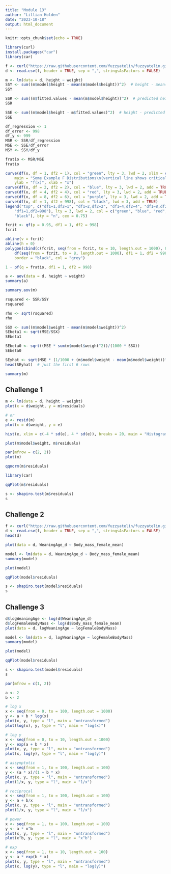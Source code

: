 ```yaml
---
title: "Module 13"
author: "Lillian Holden"
date: "2023-10-18"
output: html_document
---
```


```r
knitr::opts_chunk$set(echo = TRUE)
```

```r
library(curl)
install.packages("car")
library(car)
```

```r
f <- curl("https://raw.githubusercontent.com/fuzzyatelin/fuzzyatelin.github.io/master/AN588_Fall23/zombies.csv")
d <- read.csv(f, header = TRUE, sep = ",", stringsAsFactors = FALSE)
```

```r
m <- lm(data = d, height ~ weight)
SSY <- sum((m$model$height - mean(m$model$height))^2)  # height - mean(height)
SSY
```

```r
SSR <- sum((m$fitted.values - mean(m$model$height))^2)  # predicted height - mean height
SSR
```

```r
SSE <- sum((m$model$height - m$fitted.values)^2)  # height - predicted height
SSE
```

```r
df_regression <- 1
df_error <- 998
df_y <- 999
MSR <- SSR/df_regression
MSE <- SSE/df_error
MSY <- SSY/df_y
```

```r
fratio <- MSR/MSE
fratio
```

```r
curve(df(x, df = 1, df2 = 1), col = "green", lty = 3, lwd = 2, xlim = c(0, 10),
    main = "Some Example F Distributions\n(vertical line shows critical value for df1=1,df2=998)",
    ylab = "f(x)", xlab = "x")
curve(df(x, df = 2, df2 = 2), col = "blue", lty = 3, lwd = 2, add = TRUE)
curve(df(x, df = 4, df2 = 4), col = "red", lty = 3, lwd = 2, add = TRUE)
curve(df(x, df = 8, df2 = 6), col = "purple", lty = 3, lwd = 2, add = TRUE)
curve(df(x, df = 1, df2 = 998), col = "black", lwd = 3, add = TRUE)
legend("top", c("df1=1,df2=1", "df1=2,df2=2", "df1=4,df2=4", "df1=8,df2=6",
    "df1=1,df2=998"), lty = 3, lwd = 2, col = c("green", "blue", "red", "purple",
    "black"), bty = "n", cex = 0.75)

fcrit <- qf(p = 0.95, df1 = 1, df2 = 998)
fcrit
```

```r
abline(v = fcrit)
abline(h = 0)
polygon(cbind(c(fcrit, seq(from = fcrit, to = 10, length.out = 1000), 8), c(0,
    df(seq(from = fcrit, to = 8, length.out = 1000), df1 = 1, df2 = 998), 0)),
    border = "black", col = "grey")
```

```r
1 - pf(q = fratio, df1 = 1, df2 = 998)
```

```r
a <- aov(data = d, height ~ weight)
summary(a)
```

```r
summary.aov(m)
```

```r
rsquared <- SSR/SSY
rsquared
```

```r
rho <- sqrt(rsquared)
rho
```

```r
SSX <- sum((m$model$weight - mean(m$model$weight))^2)
SEbeta1 <- sqrt(MSE/SSX)
SEbeta1
```

```r
SEbeta0 <- sqrt((MSE * sum(m$model$weight^2))/(1000 * SSX))
SEbeta0
```

```r
SEyhat <- sqrt(MSE * (1/1000 + (m$model$weight - mean(m$model$weight))^2/SSX))
head(SEyhat)  # just the first 6 rows
```

```r
summary(m)
```

## Challenge 1
```r
m <- lm(data = d, height ~ weight)
plot(x = d$weight, y = m$residuals)
```

```r
# or
e <- resid(m)
plot(x = d$weight, y = e)
```

```r
hist(e, xlim = c(-4 * sd(e), 4 * sd(e)), breaks = 20, main = "Histogram of Residuals")
```

```r
plot(m$model$weight, m$residuals)
```

```r
par(mfrow = c(2, 2))
plot(m)
```

```r
qqnorm(m$residuals)
```

```r
library(car)
```

```r
qqPlot(m$residuals)
```

```r
s <- shapiro.test(m$residuals)
s
```

## Challenge 2
```r
f <- curl("https://raw.githubusercontent.com/fuzzyatelin/fuzzyatelin.github.io/master/AN588_Fall23/KamilarAndCooperData.csv")
d <- read.csv(f, header = TRUE, sep = ",", stringsAsFactors = FALSE)
head(d)
```

```r
plot(data = d, WeaningAge_d ~ Body_mass_female_mean)
```

```r
model <- lm(data = d, WeaningAge_d ~ Body_mass_female_mean)
summary(model)
```

```r
plot(model)
```

```r
qqPlot(model$residuals)
```

```r
s <- shapiro.test(model$residuals)
s
```

## Challenge 3 
```r
d$logWeaningAge <- log(d$WeaningAge_d)
d$logFemaleBodyMass <- log(d$Body_mass_female_mean)
plot(data = d, logWeaningAge ~ logFemaleBodyMass)
```

```r
model <- lm(data = d, logWeaningAge ~ logFemaleBodyMass)
summary(model)
```

```r
plot(model)
```

```r
qqPlot(model$residuals)
```

```r
s <- shapiro.test(model$residuals)
s
```

```r
par(mfrow = c(1, 2))

a <- 2
b <- 2

# log x
x <- seq(from = 0, to = 100, length.out = 1000)
y <- a + b * log(x)
plot(x, y, type = "l", main = "untransformed")
plot(log(x), y, type = "l", main = "log(x)")
```

```r
# log y
x <- seq(from = 0, to = 10, length.out = 1000)
y <- exp(a + b * x)
plot(x, y, type = "l", main = "untransformed")
plot(x, log(y), type = "l", main = "log(y)")
```

```r
# assymptotic
x <- seq(from = 1, to = 100, length.out = 100)
y <- (a * x)/(1 + b * x)
plot(x, y, type = "l", main = "untransformed")
plot(1/x, y, type = "l", main = "1/x")
```

```r
# reciprocal
x <- seq(from = 1, to = 100, length.out = 100)
y <- a + b/x
plot(x, y, type = "l", main = "untransformed")
plot(1/x, y, type = "l", main = "1/x")
```

```r
# power
x <- seq(from = 1, to = 100, length.out = 100)
y <- a * x^b
plot(x, y, type = "l", main = "untransformed")
plot(x^b, y, type = "l", main = "x^b")
```

```r
# exp
x <- seq(from = 1, to = 10, length.out = 100)
y <- a * exp(b * x)
plot(x, y, type = "l", main = "untransformed")
plot(x, log(y), type = "l", main = "log(y)")
```